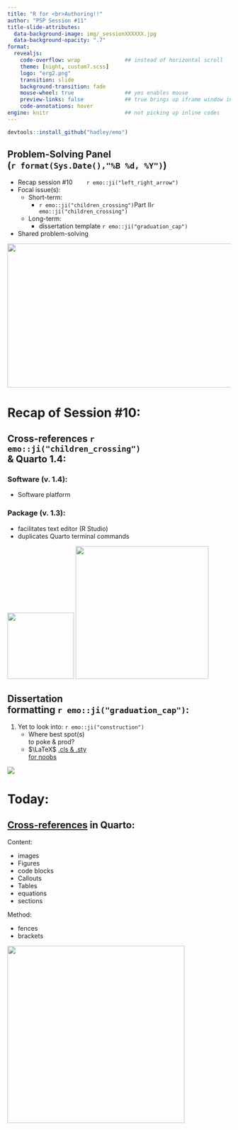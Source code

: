 ```yaml
---
title: "R for <br>Authoring!!" 
author: "PSP Session #11"
title-slide-attributes: 
  data-background-image: img/_sessionXXXXXX.jpg
  data-background-opacity: ".7"
format:
  revealjs:
    code-overflow: wrap              ## instead of horizontal scroll
    theme: [night, custom7.scss]
    logo: "erg2.png"
    transition: slide
    background-transition: fade
    mouse-wheel: true                ## yes enables mouse
    preview-links: false             ## true brings up iframe window instead of "site"
    code-annotations: hover 
engine: knitr                        ## not picking up inline codes
---
```


```r
devtools::install_github("hadley/emo")
```

## Problem-Solving Panel <br>(`r format(Sys.Date(),"%B %d, %Y")`)

::: {layout="[80,20]"}
::: first-column
-   Recap session #10&nbsp;&nbsp;&nbsp;&nbsp;&nbsp;&nbsp;&nbsp;&nbsp;`r emo::ji("left_right_arrow")`
-   Focal issue(s):
    -   Short-term:
        - `r emo::ji("children_crossing")`Part II`r emo::ji("children_crossing")`
    -   Long-term:
        -   dissertation template `r emo::ji("graduation_cap")`
-   Shared problem-solving
:::

::: second-column
:::
:::

![](img/title10.JPG){.absolute top="170" right="-100" width="550" height="325"}

# Recap of Session #10:

## Cross-references `r emo::ji("children_crossing")`<br> & Quarto 1.4:

::: {layout="[50,50]"}
::: first-column

:::

::: second

:::{.fragment .fade-in-then-semi-out fragment-index=1}

### [Software (v. 1.4):]{.steel}  

+ Software platform
:::

:::{.fragment .fade-in fragment-index=2}
### [Package (v. 1.3):]{.steel} 

  + facilitates text editor (R Studio)
  + duplicates Quarto terminal commands
:::

:::
:::
![](https://spencerschien.info/post/r_for_nonprofits/quarto_template/featured_hu01d0a08f0e42ea7dedbc82d0ac80cee3_11810_720x2500_fit_q75_h2_lanczos_3.webp){.absolute left="-150" top="160" height="150" .fragment .fade-in-then-semi-out fragment-index=1}
![](img/quarto.png){.absolute left="185" bottom="35" height="300" .fragment .fade-in-then-semi-out fragment-index=2}

## Dissertation <br>formatting `r emo::ji("graduation_cap")`:

1. Yet to look into: `r emo::ji("construction")`
    + Where best spot(s) <br>to poke & prod?
    + $\LaTeX$ [.cls & .sty <br>for noobs](https://latex-ninja.com/2020/03/25/your-first-time-tweaking-a-cls-file-on-the-example-of-creating-switchable-colour-themes/)
    
![](https://workexposed.files.wordpress.com/2009/09/far_side002.jpg){.absolute right="-30" bottom="0"}

# Today:

## [Cross-references](https://quarto.org/docs/authoring/cross-references.html) in Quarto:

::: {layout="[60,30]"}

::: first-column
[Content:]{.kulas2}

+ [images]{.fragment .semi-fade-out fragment-index=1}
+ [Figures]{.fragment .semi-fade-out fragment-index=1}
+ [code blocks]{.fragment .semi-fade-out fragment-index=1}
+ Callouts
+ Tables
+ equations
+ sections
:::

::: second-column

:::{.fragment .fade-in fragment-index=1}
[Method:]{.kulas3}

+ fences
+ brackets
:::
:::
:::

![](https://conwaykitchen.com/cdn/shop/files/2207-LSTK.png?v=1689889598){.absolute bottom="50" right="350" height="400" width="400"}
